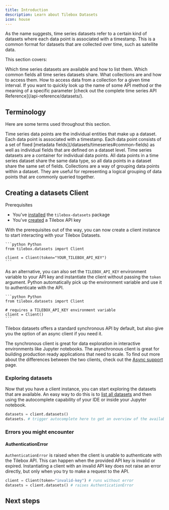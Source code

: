 ```yaml
---
title: Introduction
description: Learn about Tilebox Datasets
icon: house
---
```


As the name suggests, time series datasets refer to a certain kind of datasets where each data point is associated with a timestamp.
This is a common format for datasets that are collected over time, such as satellite data.

This section covers:

<CardGroup cols={2}>
  <Card title="Available Datasets" icon="list" href="/datasets/timeseries#listing-datasets" horizontal>
    Which time series datasets are available and how to list them.
  </Card>
  <Card title="Common Fields" icon="file-code" href="/datasets/timeseries#common-fields" horizontal>
    Which common fields all time series datasets share.
  </Card>
  <Card title="Collections" icon="layer-group" href="/datasets/collections" horizontal>
    What collections are and how to access them.
  </Card>
  <Card title="Loading Data" icon="download" href="/datasets/loading-data" horizontal>
    How to access data from a collection for a given time interval.
  </Card>
</CardGroup>

<Note>
  If you want to quickly look up the name of some API method or the meaning of a specific parameter [check out the
  complete time series API Reference](/api-reference/datasets/).
</Note>

## Terminology

Here are some terms used throughout this section.

<AccordionGroup>
  <Accordion title="Data points">
    Time series data points are the individual entities that make up a dataset. Each data point is associated with a
    timestamp. Each data point consists of a set of fixed [metadata fields](/datasets/timeseries#common-fields) as well
    as individual fields that are defined on a dataset level.
  </Accordion>
  <Accordion title="Datasets">
    Time series datasets are a container for individual data points. All data points in a time series dataset share the
    same data type, so all data points in a dataset share the same set of fields.
  </Accordion>
  <Accordion title="Collections">
    Collections are a way of grouping data points within a dataset. They are useful for representing a logical grouping
    of data points that are commonly queried together.
  </Accordion>
</AccordionGroup>

## Creating a datasets Client

Prerequisites

- You've [installed](/sdks/python/install) the `tilebox-datasets` package
- You've [created](/authentication) a Tilebox API key

With the prerequisites out of the way, you can now create a client instance to start interacting with your Tilebox Datasets.

<CodeGroup>

    ```python Python
    from tilebox.datasets import Client

    client = Client(token="YOUR_TILEBOX_API_KEY")
    ```

</CodeGroup>

As an alternative, you can also set the `TILEBOX_API_KEY` environment variable to your API key and instantiate the client
without passing the `token` argument. Python automatically pick up the environment variable and use it to authenticate with the API.

<CodeGroup>

    ```python Python
    from tilebox.datasets import Client

    # requires a TILEBOX_API_KEY environment variable
    client = Client()
    ```

</CodeGroup>

Tilebox datasets offers a standard synchronous API by default, but also give you the option of an async client if you need it.

The synchronous client is great for data exploration in interactive environments like Jupyter notebooks.
The asynchronous client is great for building production ready applications that need to scale. To find out more
about the differences between the two clients, check out the [Async support](/sdks/python/async) page.

### Exploring datasets

Now that you have a client instance, you can start exploring the datasets that are available. An easy way to do this
is to [list all datasets](/api-reference/datasets/listing-datasets) and then using the autocomplete capability
of your IDE or inside your Jupyter notebook.

<CodeGroup>
 
```python Python
datasets = client.datasets()
datasets. # trigger autocomplete here to get an overview of the available datasets
```

</CodeGroup>

### Errors you might encounter

#### AuthenticationError

`AuthenticationError` is raised when the client is unable to authenticate with the Tilebox API. This can happen when
the provided API key is invalid or expired. Instantiating a client with an invalid API key does not raise an error
directly, but only when you try to make a request to the API.

<CodeGroup>
 
```python Python
client = Client(token="invalid-key") # runs without error
datasets = client.datasets() # raises AuthenticationError
```

</CodeGroup>

## Next steps

<CardGroup cols={2}>
  <Card title="Accessing datasets" icon="database" href="/datasets/timeseries" horizontal />
  <Card title="Async support" icon="rotate" href="/sdks/python/async" horizontal />
  <Card title="Working with Xarray" icon="chart-bar" href="/sdks/python/xarray" horizontal />
</CardGroup>
